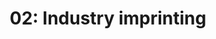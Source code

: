 ---
title: '02: Industry imprinting'
summary: "Identify and place FarmTech in it's market-defining industry. Affects how FarmTech talks, how its messaging should resound."
start: '2024-12-20'
duration: '2 days'
owner:
    image: '@uploads/avatars/kb.jpg'
    title: 'kb'
status: 'Progress'
---
